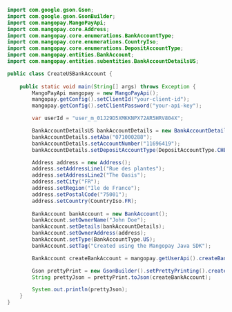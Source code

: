   
```java Java 
import com.google.gson.Gson;
import com.google.gson.GsonBuilder;
import com.mangopay.MangoPayApi;
import com.mangopay.core.Address;
import com.mangopay.core.enumerations.BankAccountType;
import com.mangopay.core.enumerations.CountryIso;
import com.mangopay.core.enumerations.DepositAccountType;
import com.mangopay.entities.BankAccount;
import com.mangopay.entities.subentities.BankAccountDetailsUS;

public class CreateUSBankAccount {
    
    public static void main(String[] args) throws Exception {
        MangoPayApi mangopay = new MangoPayApi();
        mangopay.getConfig().setClientId("your-client-id");
        mangopay.getConfig().setClientPassword("your-api-key");

        var userId = "user_m_01J29D5XMKKNPX72AR5HRV804X";

        BankAccountDetailsUS bankAccountDetails = new BankAccountDetailsUS();
        bankAccountDetails.setAba("071000288");
        bankAccountDetails.setAccountNumber("11696419");
        bankAccountDetails.setDepositAccountType(DepositAccountType.CHECKING);

        Address address = new Address();
        address.setAddressLine1("Rue des plantes");
        address.setAddressLine2("The Oasis");
        address.setCity("FR");
        address.setRegion("Ile de France");
        address.setPostalCode("75001");
        address.setCountry(CountryIso.FR);
        
        BankAccount bankAccount = new BankAccount();
        bankAccount.setOwnerName("John Doe");
        bankAccount.setDetails(bankAccountDetails);
        bankAccount.setOwnerAddress(address);
        bankAccount.setType(BankAccountType.US);
        bankAccount.setTag("Created using the Mangopay Java SDK");

        BankAccount createBankAccount = mangopay.getUserApi().createBankAccount(userId, bankAccount);

        Gson prettyPrint = new GsonBuilder().setPrettyPrinting().create();
        String prettyJson = prettyPrint.toJson(createBankAccount);

        System.out.println(prettyJson);
    }
}
```